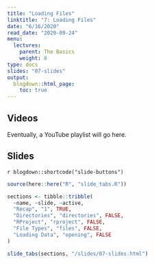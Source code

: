 ```yaml
---
title: "Loading Files"
linktitle: "7: Loading Files"
date: "6/16/2020"
read_date: "2020-09-24"
menu:
  lectures:
    parent: The Basics
    weight: 8
type: docs
slides: "07-slides"
output:
  blogdown::html_page:
    toc: true
---
```


## Videos

Eventually, a YouTube playlist will go here. 

## Slides

`r blogdown::shortcode("slide-buttons")`

```r

source(here::here("R", "slide_tabs.R"))

sections <- tibble::tribble(
  ~name, ~slide, ~active,
  "Recap", "1", TRUE,
  "Directories", "directories", FALSE,
  "RProject", "rproject", FALSE,
  "File Types", "files", FALSE,
  "Loading Data", "opening", FALSE
)

slide_tabs(sections, "/slides/07-slides.html")
```